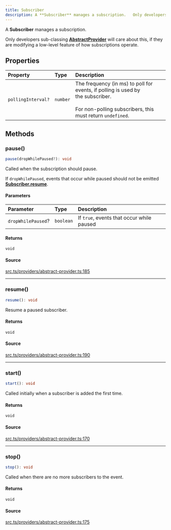 ```yaml
---
title: Subscriber
description: A **Subscriber** manages a subscription.   Only developers sub-classing ...
---
```


A **Subscriber** manages a subscription.

 Only developers sub-classing [**AbstractProvider**](/content/classes/AbstractProvider.mdx) will care about this,
 if they are modifying a low-level feature of how subscriptions operate.

## Properties

| Property | Type | Description |
| :------ | :------ | :------ |
| `pollingInterval?` | `number` | The frequency (in ms) to poll for events, if polling is used by<br /> the subscriber.<br /><br /> For non-polling subscribers, this must return `undefined`. |

## Methods

### pause()

```ts
pause(dropWhilePaused?): void
```

Called when the subscription should pause.

 If `dropWhilePaused`, events that occur while paused should not
 be emitted [**Subscriber.resume**](/content/interfaces/Subscriber.mdx#resume).

#### Parameters

| Parameter | Type | Description |
| :------ | :------ | :------ |
| `dropWhilePaused`? | `boolean` | If `true`, events that occur while paused |

#### Returns

`void`

#### Source

[src.ts/providers/abstract-provider.ts:185](https://github.com/dominant-strategies/quais-6.js/blob/3f482dd134064d41657ff7dc9ba8162f741c9c83/src.ts/providers/abstract-provider.ts#L185)

***

### resume()

```ts
resume(): void
```

Resume a paused subscriber.

#### Returns

`void`

#### Source

[src.ts/providers/abstract-provider.ts:190](https://github.com/dominant-strategies/quais-6.js/blob/3f482dd134064d41657ff7dc9ba8162f741c9c83/src.ts/providers/abstract-provider.ts#L190)

***

### start()

```ts
start(): void
```

Called initially when a subscriber is added the first time.

#### Returns

`void`

#### Source

[src.ts/providers/abstract-provider.ts:170](https://github.com/dominant-strategies/quais-6.js/blob/3f482dd134064d41657ff7dc9ba8162f741c9c83/src.ts/providers/abstract-provider.ts#L170)

***

### stop()

```ts
stop(): void
```

Called when there are no more subscribers to the event.

#### Returns

`void`

#### Source

[src.ts/providers/abstract-provider.ts:175](https://github.com/dominant-strategies/quais-6.js/blob/3f482dd134064d41657ff7dc9ba8162f741c9c83/src.ts/providers/abstract-provider.ts#L175)
